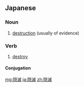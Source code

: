 ==Japanese==
{{ja-kanjitab|いん|めつ|yomi=on}}

===Noun===
{{ja-noun|いんめつ}}

# [[destruction]] (usually of evidence)

===Verb===
{{ja-verb-suru|tr=trans|いんめつ}}

# [[destroy]]

====Conjugation====
{{ja-suru|いんめつ}}

[[mg:隠滅]]
[[ja:隠滅]]
[[zh:隠滅]]